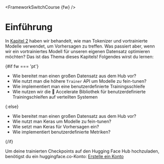 <FrameworkSwitchCourse {fw} />

# Einführung

In [Kapitel 2](/course/chapter2) haben wir behandelt, wie man Tokenizer und vortrainierte Modelle verwendet, um Vorhersagen zu treffen. Was passiert aber, wenn wir ein vortrainiertes Modell für unseren eigenen Datensatz optimieren möchten? Das ist das Thema dieses Kapitels! Folgendes wirst du lernen:

{#if fw === 'pt'}
* Wie bereitet man einen großen Datensatz aus dem Hub vor?
* Wie nutzt man die höhere `Trainer` API um Modelle zu fein-tunen?
* Wie implementiert man eine benutzerdefinierte Trainingsschleife
* Wie nutzen wir die 🤗 Accelerate Bibliothek für benutzerdefinierte Trainingschleifen auf verteilten Systemen

{:else}
* Wie bereitet man einen großen Datensatz aus dem Hub vor?
* Wie nutzt man Keras um Modelle zu fein-tunen?
* Wie setzt man Keras für Vorhersagen ein?
* Wie implementiert benutzerdefinierte Metriken?

{/if}

Um deine trainierten Checkpoints auf den Hugging Face Hub hochzuladen, benötigst du ein huggingface.co-Konto: [Erstelle ein Konto](https://huggingface.co/join)